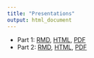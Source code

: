 ```yaml
---
title: "Presentations"
output: html_document
---
```


- Part 1: [RMD](https://github.com/laser-institute/intro-to-learning-analytics-using-r/blob/main/slides-part-1.Rmd), [HTML](slides/slides-part-1.html), [PDF](slides/slides-part-1.pdf)
- Part 2: [RMD](https://github.com/laser-institute/intro-to-learning-analytics-using-r/blob/main/slides/slides-part-1.Rmd), [HTML](slides/slides-part-1.html), [PDF](slides/slides-part-1.pdf)